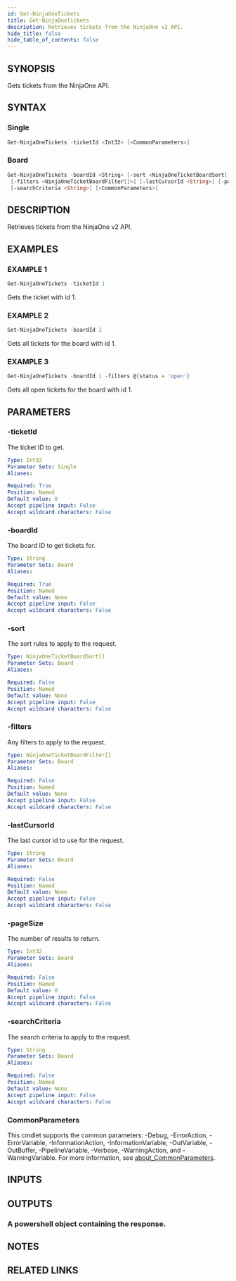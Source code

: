 ```yaml
---
id: Get-NinjaOneTickets
title: Get-NinjaOneTickets
description: Retrieves tickets from the NinjaOne v2 API.
hide_title: false
hide_table_of_contents: false
---
```


## SYNOPSIS

Gets tickets from the NinjaOne API.

## SYNTAX

### Single

```powershell
Get-NinjaOneTickets -ticketId <Int32> [<CommonParameters>]
```

### Board

```powershell
Get-NinjaOneTickets -boardId <String> [-sort <NinjaOneTicketBoardSort[]>]
 [-filters <NinjaOneTicketBoardFilter[]>] [-lastCursorId <String>] [-pageSize <Int32>]
 [-searchCriteria <String>] [<CommonParameters>]
```

## DESCRIPTION

Retrieves tickets from the NinjaOne v2 API.

## EXAMPLES

### EXAMPLE 1

```powershell
Get-NinjaOneTickets -ticketId 1
```

Gets the ticket with id 1.

### EXAMPLE 2

```powershell
Get-NinjaOneTickets -boardId 1
```

Gets all tickets for the board with id 1.

### EXAMPLE 3

```powershell
Get-NinjaOneTickets -boardId 1 -filters @{status = 'open'}
```

Gets all open tickets for the board with id 1.

## PARAMETERS

### -ticketId

The ticket ID to get.

```yaml
Type: Int32
Parameter Sets: Single
Aliases:

Required: True
Position: Named
Default value: 0
Accept pipeline input: False
Accept wildcard characters: False
```

### -boardId

The board ID to get tickets for.

```yaml
Type: String
Parameter Sets: Board
Aliases:

Required: True
Position: Named
Default value: None
Accept pipeline input: False
Accept wildcard characters: False
```

### -sort

The sort rules to apply to the request.

```yaml
Type: NinjaOneTicketBoardSort[]
Parameter Sets: Board
Aliases:

Required: False
Position: Named
Default value: None
Accept pipeline input: False
Accept wildcard characters: False
```

### -filters

Any filters to apply to the request.

```yaml
Type: NinjaOneTicketBoardFilter[]
Parameter Sets: Board
Aliases:

Required: False
Position: Named
Default value: None
Accept pipeline input: False
Accept wildcard characters: False
```

### -lastCursorId

The last cursor id to use for the request.

```yaml
Type: String
Parameter Sets: Board
Aliases:

Required: False
Position: Named
Default value: None
Accept pipeline input: False
Accept wildcard characters: False
```

### -pageSize

The number of results to return.

```yaml
Type: Int32
Parameter Sets: Board
Aliases:

Required: False
Position: Named
Default value: 0
Accept pipeline input: False
Accept wildcard characters: False
```

### -searchCriteria

The search criteria to apply to the request.

```yaml
Type: String
Parameter Sets: Board
Aliases:

Required: False
Position: Named
Default value: None
Accept pipeline input: False
Accept wildcard characters: False
```

### CommonParameters

This cmdlet supports the common parameters: -Debug, -ErrorAction, -ErrorVariable, -InformationAction, -InformationVariable, -OutVariable, -OutBuffer, -PipelineVariable, -Verbose, -WarningAction, and -WarningVariable. For more information, see [about_CommonParameters](http://go.microsoft.com/fwlink/?LinkID=113216).

## INPUTS

## OUTPUTS

### A powershell object containing the response.

## NOTES

## RELATED LINKS
